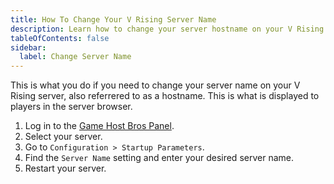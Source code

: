 ```yaml
---
title: How To Change Your V Rising Server Name
description: Learn how to change your server hostname on your V Rising server.
tableOfContents: false
sidebar:
  label: Change Server Name
---
```


This is what you do if you need to change your server name on your V Rising server, also referrered to as a hostname. This is what is displayed to players in the server browser.

1. Log in to the [Game Host Bros Panel](https://panel.gamehostbros.com/).
2. Select your server.
3. Go to `Configuration > Startup Parameters`.
4. Find the `Server Name` setting and enter your desired server name.
5. Restart your server.